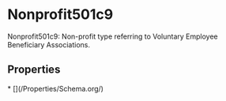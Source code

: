 
# Nonprofit501c9

Nonprofit501c9: Non-profit type referring to Voluntary Employee Beneficiary Associations.

## Properties

<Grid>
* [](/Properties/Schema.org/)

</Grid>

